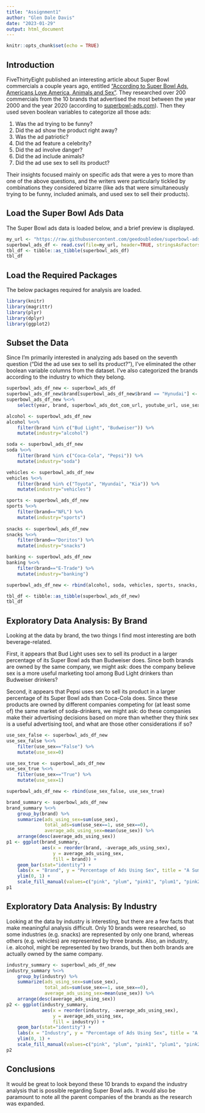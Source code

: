 ---
title: "Assignment1"
author: "Glen Dale Davis"
date: "2023-01-29"
output: html_document
---

```{r setup, include=FALSE}
knitr::opts_chunk$set(echo = TRUE)
```

## Introduction

FiveThirtyEight published an interesting article about Super Bowl commercials a couple years ago, entitled ["According to Super Bowl Ads, Americans Love America, Animals and Sex"](https://projects.fivethirtyeight.com/super-bowl-ads/). They researched over 200 commercials from the 10 brands that advertised the most between the year 2000 and the year 2020 (according to [superbowl-ads.com](superbowl-ads.com)). Then they used seven boolean variables to categorize all those ads:

1. Was the ad trying to be funny?
2. Did the ad show the product right away?
3. Was the ad patriotic? 
4. Did the ad feature a celebrity?
5. Did the ad involve danger?
6. Did the ad include animals?
7. Did the ad use sex to sell its product?

Their insights focused mainly on specific ads that were a yes to more than one of the above questions, and the writers were particularly tickled by combinations they considered bizarre (like ads that were simultaneously trying to be funny, included animals, and used sex to sell their products).

## Load the Super Bowl Ads Data

The Super Bowl ads data is loaded below, and a brief preview is displayed.

```{r superbowl_ads_data}
my_url <- "https://raw.githubusercontent.com/geedoubledee/superbowl-ads/main/superbowl-ads.csv"
superbowl_ads_df <- read.csv(file=my_url, header=TRUE, stringsAsFactors=FALSE)
tbl_df <- tibble::as_tibble(superbowl_ads_df)
tbl_df

```

## Load the Required Packages

The below packages required for analysis are loaded.

```{r packages, message=FALSE}
library(knitr)
library(magrittr)
library(plyr)
library(dplyr)
library(ggplot2)

```

## Subset the Data

Since I'm primarily interested in analyzing ads based on the seventh question ("Did the ad use sex to sell its product?"), I've eliminated the other boolean variable columns from the dataset. I've also categorized the brands according to the industry to which they belong.

```{r subset}
superbowl_ads_df_new <- superbowl_ads_df
superbowl_ads_df_new$brand[superbowl_ads_df_new$brand == "Hynudai"] <- "Hyundai" #fixing a spelling error in the df
superbowl_ads_df_new %<>%
    select(year, brand, superbowl_ads_dot_com_url, youtube_url, use_sex)

alcohol <- superbowl_ads_df_new
alcohol %<>%
    filter(brand %in% c("Bud Light", "Budweiser")) %>%
    mutate(industry="alcohol")

soda <- superbowl_ads_df_new
soda %<>%
    filter(brand %in% c("Coca-Cola", "Pepsi")) %>%
    mutate(industry="soda")

vehicles <- superbowl_ads_df_new
vehicles %<>%
    filter(brand %in% c("Toyota", "Hyundai", "Kia")) %>%
    mutate(industry="vehicles")

sports <- superbowl_ads_df_new
sports %<>%
    filter(brand=="NFL") %>%
    mutate(industry="sports")
    
snacks <- superbowl_ads_df_new
snacks %<>%
    filter(brand=="Doritos") %>%
    mutate(industry="snacks")

banking <- superbowl_ads_df_new
banking %<>%
    filter(brand=="E-Trade") %>%
    mutate(industry="banking")

superbowl_ads_df_new <- rbind(alcohol, soda, vehicles, sports, snacks, banking)

tbl_df <- tibble::as_tibble(superbowl_ads_df_new)
tbl_df

```

## Exploratory Data Analysis: By Brand

Looking at the data by brand, the two things I find most interesting are both beverage-related.

First, it appears that Bud Light uses sex to sell its product in a larger percentage of its Super Bowl ads than Budweiser does. Since both brands are owned by the same company, we might ask: does the company believe sex is a more useful marketing tool among Bud Light drinkers than Budweiser drinkers?

Second, it appears that Pepsi uses sex to sell its product in a larger percentage of its Super Bowl ads than Coca-Cola does. Since these products are owned by different companies competing for (at least some of) the same market of soda-drinkers, we might ask: do these companies make their advertising decisions based on more than whether they think sex is a useful advertising tool, and what are those other considerations if so?

```{r eda1}
use_sex_false <- superbowl_ads_df_new
use_sex_false %<>%
    filter(use_sex=="False") %>%
    mutate(use_sex=0)

use_sex_true <- superbowl_ads_df_new
use_sex_true %<>%
    filter(use_sex=="True") %>%
    mutate(use_sex=1)

superbowl_ads_df_new <- rbind(use_sex_false, use_sex_true)

brand_summary <- superbowl_ads_df_new
brand_summary %<>%
    group_by(brand) %>%
    summarize(ads_using_sex=sum(use_sex),
              total_ads=sum(use_sex==1, use_sex==0),
              average_ads_using_sex=mean(use_sex)) %>%
    arrange(desc(average_ads_using_sex))
p1 <- ggplot(brand_summary,
             aes(x = reorder(brand, -average_ads_using_sex),
                 y = average_ads_using_sex,
                 fill = brand)) +
    geom_bar(stat="identity") +
    labs(x = "Brand", y = "Percentage of Ads Using Sex", title = "A Summary of Brands Using Sex in Their Super Bowl Ads") +
    ylim(0, 1) +
    scale_fill_manual(values=c("pink", "plum", "pink1", "plum1", "pink2", "plum2", "pink3", "plum3", "pink4", "plum4"))
p1

```

## Exploratory Data Analysis: By Industry

Looking at the data by industry is interesting, but there are a few facts that make meaningful analysis difficult. Only 10 brands were researched, so some industries (e.g. snacks) are represented by only one brand, whereas others (e.g. vehicles) are represented by three brands. Also, an industry, i.e. alcohol, might be represented by two brands, but then both brands are actually owned by the same company.

```{r eda2}
industry_summary <- superbowl_ads_df_new
industry_summary %<>%
    group_by(industry) %>%
    summarize(ads_using_sex=sum(use_sex),
              total_ads=sum(use_sex==1, use_sex==0),
              average_ads_using_sex=mean(use_sex)) %>%
    arrange(desc(average_ads_using_sex))
p2 <- ggplot(industry_summary,
             aes(x = reorder(industry, -average_ads_using_sex),
                 y = average_ads_using_sex,
                 fill = industry)) +
    geom_bar(stat="identity") +
    labs(x = "Industry", y = "Percentage of Ads Using Sex", title = "A Summary of Industries Using Sex in Their Super Bowl Ads") +
    ylim(0, 1) +
    scale_fill_manual(values=c("pink", "plum", "pink1", "plum1", "pink2", "plum2"))
p2
```

## Conclusions

It would be great to look beyond these 10 brands to expand the industry analysis that is possible regarding Super Bowl ads. It would also be paramount to note all the parent companies of the brands as the research was expanded. 
